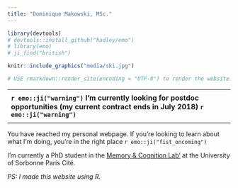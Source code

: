 ```yaml
---
title: "Dominique Makowski, MSc."
---
```


```r
library(devtools)
# devtools::install_github("hadley/emo")
# library(emo)
# ji_find("british")

knitr::include_graphics("media/ski.jpg")

# USE rmarkdown::render_site(encoding = "UTF-8") to render the website. Then push with github.


```

---------------
<p align="center">
**`r emo::ji("warning")` I'm currently looking for postdoc opportunities (my current contract ends in July 2018) `r emo::ji("warning")`**
</p>
---------------

You have reached my personal webpage. If you're looking to learn about what I'm doing, you're in the right place `r emo::ji("fist_oncoming")`

I'm currently a PhD student in the [Memory & Cognition Lab'](http://recherche.parisdescartes.fr/LaboratoireMemoireCognition) at the University of Sorbonne Paris Cité.


*PS: I made this website using R.*






<script>
  (function(i,s,o,g,r,a,m){i['GoogleAnalyticsObject']=r;i[r]=i[r]||function(){
  (i[r].q=i[r].q||[]).push(arguments)},i[r].l=1*new Date();a=s.createElement(o),
  m=s.getElementsByTagName(o)[0];a.async=1;a.src=g;m.parentNode.insertBefore(a,m)
  })(window,document,'script','https://www.google-analytics.com/analytics.js','ga');

  ga('create', 'UA-98191491-1', 'auto');
  ga('send', 'pageview');

</script>